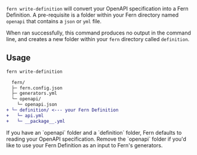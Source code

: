 `fern write-definition` will convert your OpenAPI specification into a Fern Definition. A pre-requisite is a folder within your Fern directory named `openapi` that contains a `json` or `yml` file.

When ran successfully, this command produces no output in the command line, and creates a new folder within your `fern` directory called `definition`.

## Usage

```bash
fern write-definition
```

```diff
  fern/
  ├─ fern.config.json
  ├─ generators.yml
  └─ openapi/
    └─ openapi.json
+ └─ definition/ <--- your Fern Definition
+   └─ api.yml
+   └─ __package__.yml
```

<Callout intent = "info">
If you have an `openapi` folder and a `definition` folder, Fern defaults to reading your OpenAPI specification. Remove the `openapi` folder if you'd like to use your Fern Definition as an input to Fern's generators.
</Callout>